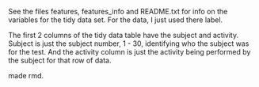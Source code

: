 See the files features, features_info and README.txt for info on the variables for the tidy data set.  For the data, I just used there label.

The first 2 columns of the tidy data table have the subject and activity.  Subject is just the subject number, 1 - 30, identifying who the subject was for the test.  And the activity column is just the activity being performed by the subject for that row of data.

made rmd.